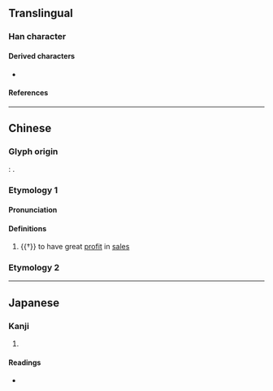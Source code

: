 {{character info/new}}
==Translingual==

===Han character===
{{Han char|rn=34|rad=夂|as=01|sn=4|four=17227|canj=NHSE,NSHE|ids=⿵乃又}}

====Derived characters====
* {{l|mul|[[𬗅]], [[盈]]}}

====References====
{{Han ref|kx=0244.190|dkj=05693|dj=0485.030|hdz=10393.060|uh=5903}}

----

==Chinese==
{{zh-forms}}

===Glyph origin===
{{Han etym}}
''{{w|Shuowen}}'': {{Han compound|𠄎|夂|ls=ic}}.

{{etystub|zh}} {{attention|zh|Shuowen is pretty ambiguous about this}}

===Etymology 1===

====Pronunciation====
{{zh-pron
|m=夃
|c=gu2
|mn=qz:ko͘/qz:kó͘
|mc=y
|oc=y
|ma=
|cat=v
}}

====Definitions====
{{zh-hanzi}}

# {{†}} to have great [[profit]] in [[sales]]

===Etymology 2===
{{zh-see|贏|v}}

----

==Japanese==

===Kanji===
{{ja-kanji|grade=|rs=夂01}}

# {{defn|lang=ja|sort=夂01}}

====Readings====
* {{ja-readings|on=[[こ]] (ko), [[く]] (ku), [[えい]] (ei)|kun=[[もうける]] (moukeru), [[うる]] (uru), [[しばらく]] (shibaraku)}}